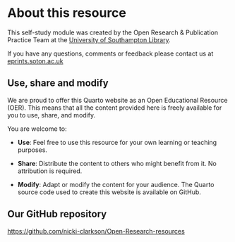 # About this resource {#sec-about}

This self-study module was created by the Open Research & Publication Practice Team at the [University of Southampton Library](https://library.soton.ac.uk/).

If you have any questions, comments or feedback please contact us at [eprints.soton.ac.uk](mailto:eprints@soton.ac.uk)

## Use, share and modify

We are proud to offer this Quarto website as an Open Educational Resource (OER). This means that all the content provided here is freely available for you to use, share, and modify.

You are welcome to:

-   **Use**: Feel free to use this resource for your own learning or teaching purposes.

-   **Share**: Distribute the content to others who might benefit from it. No attribution is required.

-   **Modify**: Adapt or modify the content for your audience. The Quarto source code used to create this website is available on GitHub.

## Our GitHub repository

<https://github.com/nicki-clarkson/Open-Research-resources>
